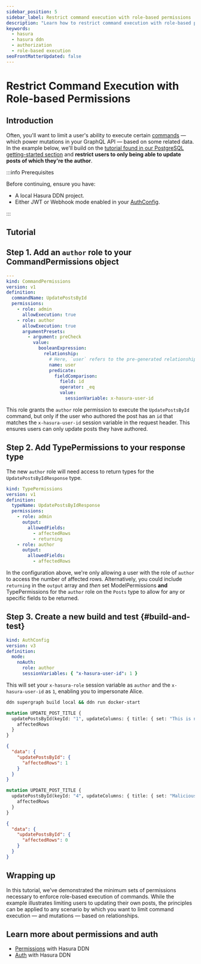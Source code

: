 ```yaml
---
sidebar_position: 5
sidebar_label: Restrict command execution with role-based permissions
description: "Learn how to restrict command execution with role-based permissions."
keywords:
  - hasura
  - hasura ddn
  - authorization
  - role-based execution
seoFrontMatterUpdated: false
---
```


# Restrict Command Execution with Role-based Permissions

## Introduction

Often, you'll want to limit a user's ability to execute certain [commands](/data-modeling/command.mdx) — which power
mutations in your GraphQL API — based on some related data. In the example below, we'll build on the
[tutorial found in our PostgreSQL getting-started section](/how-to-build-with-promptql/with-postgresql.mdx) and
**restrict users to only being able to update posts of which they're the author**.

:::info Prerequisites

Before continuing, ensure you have:

- A local Hasura DDN project.
- Either JWT or Webhook mode enabled in your [AuthConfig](/reference/metadata-reference/auth-config.mdx).

:::

## Tutorial

## Step 1. Add an `author` role to your CommandPermissions object

```yaml title="Locate your UpdatePostsById.hml file and update it to the following:" {9-23}
---
kind: CommandPermissions
version: v1
definition:
  commandName: UpdatePostsById
  permissions:
    - role: admin
      allowExecution: true
    - role: author
      allowExecution: true
      argumentPresets:
        - argument: preCheck
          value:
            booleanExpression:
              relationship:
                # Here, `user` refers to the pre-generated relationship's name
                name: user
                predicate:
                  fieldComparison:
                    field: id
                    operator: _eq
                    value:
                      sessionVariable: x-hasura-user-id
```

This role grants the `author` role permission to execute the `UpdatePostsById` command, but only if the user who
authored the post has an `id` that matches the `x-hasura-user-id` session variable in the request header. This ensures
users can only update posts they have authored.

## Step 2. Add TypePermissions to your response type

The new `author` role will need access to return types for the `UpdatePostsByIdResponse` type.

```yaml title="Find the UpdatePostsByIdResponse TypePermissions object and add the following:" {11-14}
kind: TypePermissions
version: v1
definition:
  typeName: UpdatePostsByIdResponse
  permissions:
    - role: admin
      output:
        allowedFields:
          - affectedRows
          - returning
    - role: author
      output:
        allowedFields:
          - affectedRows
```

In the configuration above, we're only allowing a user with the role of `author` to access the number of affected rows.
Alternatively, you could include `returning` in the `output` array and _then_ set ModelPermissions **and**
TypePermissions for the `author` role on the `Posts` type to allow for any or specific fields to be returned.

## Step 3. Create a new build and test {#build-and-test}

```yaml title="To test this, if you don't have JWT or Webhook mode enabled, we recommend replacing your AuthConfig with:"
kind: AuthConfig
version: v3
definition:
  mode:
    noAuth:
      role: author
      sessionVariables: { "x-hasura-user-id": 1 }
```

This will set your `x-hasura-role` session variable as `author` and the `x-hasura-user-id` as `1`, enabling you to
impersonate Alice.

```bash title="Create a new build and start your services:"
ddn supergraph build local && ddn run docker-start
```

```graphql title="Then, run the following query:"
mutation UPDATE_POST_TITLE {
  updatePostsById(keyId: "1", updateColumns: { title: { set: "This is not Alice's first post" } }) {
    affectedRows
  }
}
```

```json title="As Alice is the owner of the post with the ID of 1, you should then see the following response:"
{
  "data": {
    "updatePostsById": {
      "affectedRows": 1
    }
  }
}
```

```graphql title="Alternatively, if we run the following — which is on a post Alice does not own — we'll see a different return value:"
mutation UPDATE_POST_TITLE {
  updatePostsById(keyId: "4", updateColumns: { title: { set: "Malicious Actions in the API" } }) {
    affectedRows
  }
}
```

```json title="Being 0, which is the number of rows affected:"
{
  "data": {
    "updatePostsById": {
      "affectedRows": 0
    }
  }
}
```

## Wrapping up

In this tutorial, we've demonstrated the minimum sets of permissions necessary to enforce role-based execution of
commands. While the example illustrates limiting users to updating their own posts, the principles can be applied to any
scenario by which you want to limit command execution — and mutations — based on relationships.

## Learn more about permissions and auth

- [Permissions](/auth/permissions/index.mdx) with Hasura DDN
- [Auth](/auth/overview.mdx) with Hasura DDN
